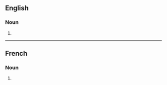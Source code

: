 ==English==

===Noun===
{{head|en|noun form}}

# {{plural of|en|transhumance}}

----

==French==

===Noun===
{{head|fr|noun form|g=f}}

# {{plural of|fr|transhumance}}